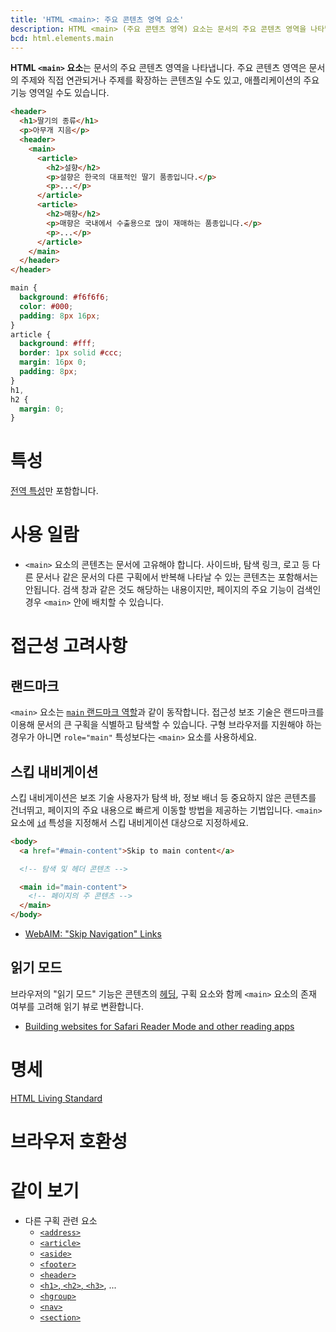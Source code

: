 ```yaml
---
title: 'HTML <main>: 주요 콘텐츠 영역 요소'
description: HTML <main> (주요 콘텐츠 영역) 요소는 문서의 주요 콘텐츠 영역을 나타냅니다.
bcd: html.elements.main
---
```


**HTML `<main>` 요소**는 문서의 주요 콘텐츠 영역을 나타냅니다. 주요 콘텐츠 영역은 문서의 주제와 직접 연관되거나 주제를 확장하는 콘텐츠일 수도 있고, 애플리케이션의 주요 기능 영역일 수도 있습니다.

<HTMLDemo>

```html
<header>
  <h1>딸기의 종류</h1>
  <p>아무개 지음</p>
  <header>
    <main>
      <article>
        <h2>설향</h2>
        <p>설향은 한국의 대표적인 딸기 품종입니다.</p>
        <p>...</p>
      </article>
      <article>
        <h2>매향</h2>
        <p>매향은 국내에서 수출용으로 많이 재매하는 품종입니다.</p>
        <p>...</p>
      </article>
    </main>
  </header>
</header>
```

```css
main {
  background: #f6f6f6;
  color: #000;
  padding: 8px 16px;
}
article {
  background: #fff;
  border: 1px solid #ccc;
  margin: 16px 0;
  padding: 8px;
}
h1,
h2 {
  margin: 0;
}
```

</HTMLDemo>

# 특성

[전역 특성](/docs/Web/HTML/Global_attributes)만 포함합니다.

# 사용 일람

- `<main>` 요소의 콘텐츠는 문서에 고유해야 합니다. 사이드바, 탐색 링크, 로고 등 다른 문서나 같은 문서의 다른 구획에서 반복해 나타날 수 있는 콘텐츠는 포함해서는 안됩니다. 검색 창과 같은 것도 해당하는 내용이지만, 페이지의 주요 기능이 검색인 경우 `<main>` 안에 배치할 수 있습니다.

# 접근성 고려사항

## 랜드마크

`<main>` 요소는 [`main` 랜드마크 역할](https://developer.mozilla.org/en-US/docs/Web/Accessibility/ARIA/Roles/Main_role)과 같이 동작합니다. 접근성 보조 기술은 랜드마크를 이용해 문서의 큰 구획을 식별하고 탐색할 수 있습니다. 구형 브라우저를 지원해야 하는 경우가 아니면 `role="main"` 특성보다는 `<main>` 요소를 사용하세요.

## 스킵 내비게이션

스킵 내비게이션은 보조 기술 사용자가 탐색 바, 정보 배너 등 중요하지 않은 콘텐츠를 건너뛰고, 페이지의 주요 내용으로 빠르게 이동할 방법을 제공하는 기법입니다. `<main>` 요소에 [`id`](../Global_attributes#term-id) 특성을 지정해서 스킵 내비게이션 대상으로 지정하세요.

```html
<body>
  <a href="#main-content">Skip to main content</a>

  <!-- 탐색 및 헤더 콘텐츠 -->

  <main id="main-content">
    <!-- 페이지의 주 콘텐츠 -->
  </main>
</body>
```

- [WebAIM: "Skip Navigation" Links](https://webaim.org/techniques/skipnav/)

## 읽기 모드

브라우저의 "읽기 모드" 기능은 콘텐츠의 [헤딩](./Heading_Elements), 구획 요소와 함께 `<main>` 요소의 존재 여부를 고려해 읽기 뷰로 변환합니다.

- [Building websites for Safari Reader Mode and other reading apps](https://medium.com/@mandy.michael/building-websites-for-safari-reader-mode-and-other-reading-apps-1562913c86c9)

# 명세

[HTML Living Standard](https://html.spec.whatwg.org/multipage/#the-main-element)

# 브라우저 호환성

<BrowserCompat data={props.bcd} />

# 같이 보기

- 다른 구획 관련 요소
  - [`<address>`](./address)
  - [`<article>`](./article)
  - [`<aside>`](./aside)
  - [`<footer>`](./footer)
  - [`<header>`](./header)
  - [`<h1>`, `<h2>`, `<h3>`](./Heading_Elements), ...
  - [`<hgroup>`](./hgroup)
  - [`<nav>`](./nav)
  - [`<section>`](./section)
